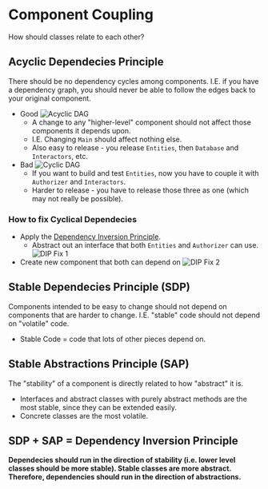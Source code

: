 # Component Coupling

How should classes relate to each other?

## Acyclic Dependecies Principle

There should be no dependency cycles among components.
I.E. if you have a dependency graph, you should never be able to follow the edges back to your original component.

-   Good
    ![Acyclic DAG](/acyclic-dag.jpeg)
    -   A change to any "higher-level" component should not affect those components it depends upon.
    -   I.E. Changing `Main` should affect nothing else.
    -   Also easy to release - you release `Entities`, then `Database` and `Interactors`, etc.
-   Bad
    ![Cyclic DAG](/cyclic-dag.jpg)
    -   If you want to build and test `Entities`, now you have to couple it with `Authorizer` and `Interactors`.
    -   Harder to release - you have to release those three as one (which may not really be possible).

### How to fix Cyclical Dependecies

-   Apply the [Dependency Inversion Principle](/solid-principles/dependency-inversion).
    -   Abstract out an interface that both `Entities` and `Authorizer` can use.
        ![DIP Fix 1](/cyclical-dependency-dip-fix.jpeg)
-   Create new component that both can depend on
    ![DIP Fix 2](/cyclical-dependency-new-component-fix.jpeg)

## Stable Dependecies Principle (SDP)

Components intended to be easy to change should not depend on components that are harder to change.
I.E. "stable" code should not depend on "volatile" code.

-   Stable Code = code that lots of other pieces depend on.

## Stable Abstractions Principle (SAP)

The "stability" of a component is directly related to how "abstract" it is.

-   Interfaces and abstract classes with purely abstract methods are the most stable, since they can be extended easily.
-   Concrete classes are the most volatile.

## SDP + SAP = Dependency Inversion Principle

**Dependecies should run in the direction of stability (i.e. lower level classes should be more stable).
Stable classes are more abstract. Therefore, dependencies should run in the direction of abstractions.**
